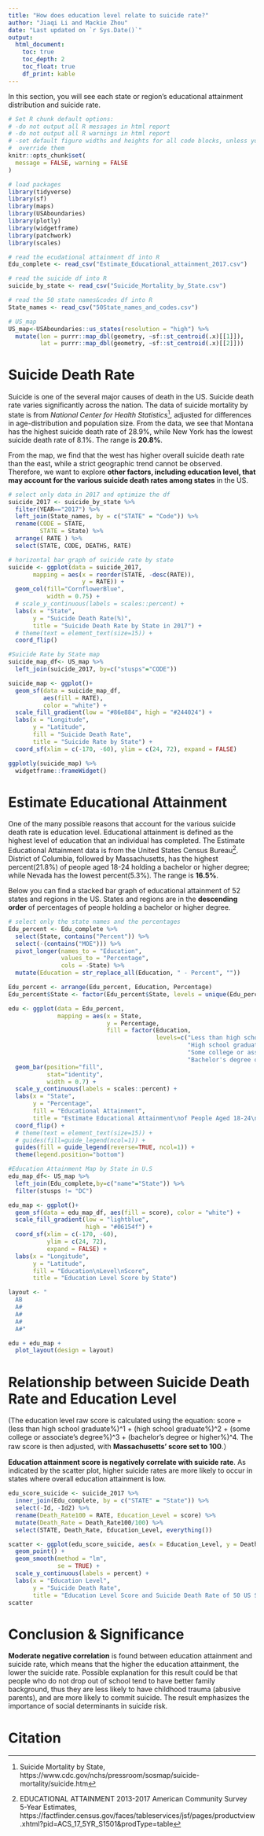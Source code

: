 ```yaml
---
title: "How does education level relate to suicide rate?"
author: "Jiaqi Li and Mackie Zhou"
date: "Last updated on `r Sys.Date()`"
output:
  html_document:
    toc: true
    toc_depth: 2
    toc_float: true
    df_print: kable
---
```

 

In this section, you will see each state or region's educational attainment distribution and suicide rate.

```r
# Set R chunk default options:
# -do not output all R messages in html report
# -do not output all R warnings in html report
# -set default figure widths and heights for all code blocks, unless you 
#  override them
knitr::opts_chunk$set(
  message = FALSE, warning = FALSE
)
```

```r
# load packages
library(tidyverse)
library(sf)
library(maps)
library(USAboundaries)
library(plotly)
library(widgetframe)
library(patchwork)
library(scales)

# read the ecudational attainment df into R
Edu_complete <- read_csv("Estimate_Educational_attainment_2017.csv")

# read the suicide df into R
suicide_by_state <- read_csv("Suicide_Mortality_by_State.csv")

# read the 50 state names&codes df into R
State_names <- read_csv("50State_names_and_codes.csv")

# US_map
US_map<-USAboundaries::us_states(resolution = "high") %>%
  mutate(lon = purrr::map_dbl(geometry, ~sf::st_centroid(.x)[[1]]),
         lat = purrr::map_dbl(geometry, ~sf::st_centroid(.x)[[2]]))

```

# Suicide Death Rate

Suicide is one of the several major causes of death in the US. Suicide death rate varies significantly across the nation. The data of suicide mortality by state is from _National Center for Health Statistics_^[Suicide Mortality by State, https://www.cdc.gov/nchs/pressroom/sosmap/suicide-mortality/suicide.htm], adjusted for differences in age-distribution and population size. From the data, we see that Montana has the highest suicide death rate of 28.9%, while New York has the lowest suicide death rate of 8.1%. The range is __20.8%__.

From the map, we find that the west has higher overall suicide death rate than the east, while a strict geographic trend cannot be observed. Therefore, we want to explore __other factors, including education level, that may account for the various suicide death rates among states__ in the US.

```r
# select only data in 2017 and optimize the df
suicide_2017 <- suicide_by_state %>% 
  filter(YEAR=="2017") %>% 
  left_join(State_names, by = c("STATE" = "Code")) %>% 
  rename(CODE = STATE,
         STATE = State) %>%
  arrange( RATE ) %>% 
  select(STATE, CODE, DEATHS, RATE)

# horizontal bar graph of suicide rate by state
suicide <- ggplot(data = suicide_2017,
       mapping = aes(x = reorder(STATE, -desc(RATE)),
                     y = RATE)) +
  geom_col(fill="CornflowerBlue",
           width = 0.75) +
  # scale_y_continuous(labels = scales::percent) +
  labs(x = "State",
       y = "Suicide Death Rate(%)",
       title = "Suicide Death Rate by State in 2017") +
  # theme(text = element_text(size=15)) +
  coord_flip()

#Suicide Rate by State map
suicide_map_df<- US_map %>% 
  left_join(suicide_2017, by=c("stusps"="CODE"))

suicide_map <- ggplot()+
  geom_sf(data = suicide_map_df,
          aes(fill = RATE), 
          color = "white") +
  scale_fill_gradient(low = "#86e884", high = "#244024") +
  labs(x = "Longitude", 
       y = "Latitude", 
       fill = "Suicide Death Rate",
       title = "Suicide Rate by State") +
  coord_sf(xlim = c(-170, -60), ylim = c(24, 72), expand = FALSE)

ggplotly(suicide_map) %>%
  widgetframe::frameWidget()

```

# Estimate Educational Attainment

One of the many possible reasons that account for the various suicide death rate is education level. Educational attainment is defined as the highest level of education that an individual has completed. The Estimate Educational Attainment data is from the United States Census Bureau^[ EDUCATIONAL ATTAINMENT 2013-2017 American Community Survey 5-Year Estimates, https://factfinder.census.gov/faces/tableservices/jsf/pages/productview.xhtml?pid=ACS_17_5YR_S1501&prodType=table]. District of Columbia, followed by Massachusetts, has the highest percent(21.8%) of people aged 18-24 holding a bachelor or higher degree; while Nevada has the lowest percent(5.3%). The range is __16.5%__.

Below you can find a stacked bar graph of educational attainment of 52 states and regions in the US. States and regions are in the __descending order__ of percentages of people holding a bachelor or higher degree.


```r
# select only the state names and the percentages
Edu_percent <- Edu_complete %>%
  select(State, contains("Percent")) %>% 
  select(-(contains("MOE"))) %>% 
  pivot_longer(names_to = "Education", 
               values_to = "Percentage", 
               cols = -State) %>% 
  mutate(Education = str_replace_all(Education, " - Percent", ""))

Edu_percent <- arrange(Edu_percent, Education, Percentage)
Edu_percent$State <- factor(Edu_percent$State, levels = unique(Edu_percent$State)) 

edu <- ggplot(data = Edu_percent, 
              mapping = aes(x = State,
                            y = Percentage, 
                            fill = factor(Education, 
                                          levels=c("Less than high school graduate",
                                                   "High school graduate (includes equivalency)",
                                                   "Some college or associate's degree",
                                                   "Bachelor's degree or higher")))) +
  geom_bar(position="fill", 
           stat="identity",
           width = 0.7) +
  scale_y_continuous(labels = scales::percent) +
  labs(x = "State",
       y = "Percentage",
       fill = "Educational Attainment",
       title = "Estimate Educational Attainment\nof People Aged 18-24\nby State in 2017") +
  coord_flip() +
  # theme(text = element_text(size=15)) +
  # guides(fill=guide_legend(ncol=1)) +
  guides(fill = guide_legend(reverse=TRUE, ncol=1)) +
  theme(legend.position="bottom")

#Education Attainment Map by State in U.S
edu_map_df<- US_map %>%
  left_join(Edu_complete,by=c("name"="State")) %>%
  filter(stusps != "DC")

edu_map <- ggplot()+
  geom_sf(data = edu_map_df, aes(fill = score), color = "white") +
  scale_fill_gradient(low = "lightblue",
                      high = "#06154f") +
  coord_sf(xlim = c(-170, -60),
           ylim = c(24, 72),
           expand = FALSE) +
  labs(x = "Longitude", 
       y = "Latitude", 
       fill = "Education\nLevel\nScore",
       title = "Education Level Score by State")

layout <- "
  AB
  A#
  A#
  A#
  A#"

edu + edu_map +
  plot_layout(design = layout)

```

# Relationship between Suicide Death Rate and Education Level

(The education level raw score is calculated using the equation: score = (less than high school graduate%)^1 + (high school graduate%)^2 + (some college or associate’s degree%)^3 + (bachelor’s degree or higher%)^4. The raw score is then adjusted, with __Massachusetts’ score set to 100__.）

__Education attainment score is negatively correlate with suicide rate__. As indicated by the scatter plot, higher suicide rates are more likely to occur in states where overall education attainment is low.

```r
edu_score_suicide <- suicide_2017 %>% 
  inner_join(Edu_complete, by = c("STATE" = "State")) %>% 
  select(-Id, -Id2) %>% 
  rename(Death_Rate100 = RATE, Education_Level = score) %>% 
  mutate(Death_Rate = Death_Rate100/100) %>% 
  select(STATE, Death_Rate, Education_Level, everything())

scatter <- ggplot(edu_score_suicide, aes(x = Education_Level, y = Death_Rate)) +
  geom_point() +
  geom_smooth(method = "lm", 
              se = TRUE) +
  scale_y_continuous(labels = percent) +
  labs(x = "Education Level",
       y = "Suicide Death Rate",
       title = "Education Level Score and Suicide Death Rate of 50 US States in 2017")
scatter

```

# Conclusion & Significance

__Moderate negative correlation__ is found between education attainment and suicide rate, which means that the higher the education attainment, the lower the suicide rate. Possible explanation for this result could be that people who do not drop out of school tend to have better family background, thus they are less likely to have childhood trauma (abusive parents), and are more likely to commit suicide. The result emphasizes the importance of social determinants in suicide risk. 

# Citation